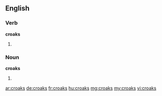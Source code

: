 ==English==

===Verb===
'''croaks'''
# {{third-person singular of|croak}}

===Noun===
'''croaks'''
# {{plural of|croak}}

[[ar:croaks]]
[[de:croaks]]
[[fr:croaks]]
[[hu:croaks]]
[[mg:croaks]]
[[my:croaks]]
[[vi:croaks]]